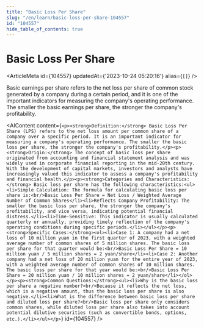 ```yaml
---
title: "Basic Loss Per Share"
slug: "/en/learn/basic-loss-per-share-104557"
id: "104557"
hide_table_of_contents: true
---
```



# Basic Loss Per Share

<ArticleMeta id={104557} updatedAt={'2023-10-24 05:20:16'} alias={`[]`} />
<div className='border-solid border-b border-t-0 my-4 border-[var(--ifm-color-gray-300)]' />

Basic earnings per share refers to the net loss per share of common stock generated by a company during a certain period, and it is one of the important indicators for measuring the company's operating performance. The smaller the basic earnings per share, the stronger the company's profitability.

<AIContent content={`<p><strong>Definition:</strong> Basic Loss Per Share (LPS) refers to the net loss amount per common share of a company over a specific period. It is an important indicator for measuring a company's operating performance. The smaller the basic loss per share, the stronger the company's profitability.</p><p><strong>Origin:</strong> The concept of basic loss per share originated from accounting and financial statement analysis and was widely used in corporate financial reporting in the mid-20th century. With the development of capital markets, investors and analysts have increasingly valued this indicator to assess a company's profitability and financial health.</p><p><strong>Categories and Characteristics:</strong> Basic loss per share has the following characteristics:<ul><li>Simple Calculation: The formula for calculating basic loss per share is:<br/>Basic Loss Per Share = Net Loss / Weighted Average Number of Common Shares</li><li>Reflects Company Profitability: The smaller the basic loss per share, the stronger the company's profitability, and vice versa, indicating potential financial distress.</li><li>Time-Sensitive: This indicator is usually calculated quarterly or annually, providing timely reflection of the company's operating conditions during specific periods.</li></ul></p><p><strong>Specific Cases:</strong><ol><li>Case 1: A company had a net loss of 10 million yuan in the first quarter of 2023, with a weighted average number of common shares of 5 million shares. The basic loss per share for that quarter would be:<br/>Basic Loss Per Share = 10 million yuan / 5 million shares = 2 yuan/share</li><li>Case 2: Another company had a net loss of 20 million yuan for the entire year of 2023, with a weighted average number of common shares of 10 million shares. The basic loss per share for that year would be:<br/>Basic Loss Per Share = 20 million yuan / 10 million shares = 2 yuan/share</li></ol></p><p><strong>Common Questions:</strong><ul><li>Why is the basic loss per share a negative number?<br/>Because it reflects the net loss, which is a negative amount, thus the basic loss per share is also negative.</li><li>What is the difference between basic loss per share and diluted loss per share?<br/>Basic loss per share only considers common shares, while diluted loss per share also takes into account potential dilutive securities (such as convertible bonds, options, etc.).</li></ul></p>`} id={104557} />
